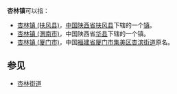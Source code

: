 '''杏林镇'''可以指：
* [[杏林镇_(扶风县)|杏林镇 (扶风县)]]，[[中国|中国]][[陕西省|陕西省]][[扶风县|扶风县]]下辖的一个[[镇|镇]]。
* [[杏林镇_(渭南市)|杏林镇 (渭南市)]]，中国陕西省[[华县|华县]]下辖的一个镇。
* [[杏林镇_(厦门市)|杏林镇 (厦门市)]]，中国[[福建省|福建省]][[厦门市|厦门市]][[集美区|集美区]][[杏滨街道|杏滨街道]]原名。

== 参见 ==
* [[杏林街道|杏林街道]]

{{disambig|Cat=三字中国镇名消歧义}}